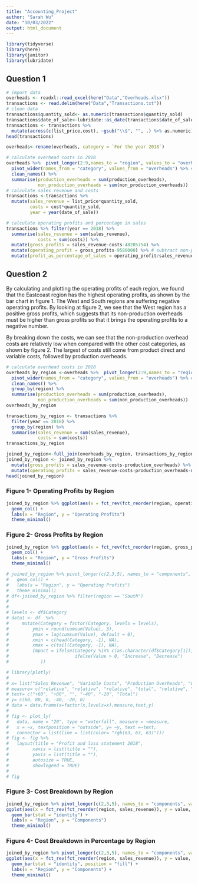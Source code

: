 ```yaml
---
title: "Accounting_Project"
author: "Sarah Wu"
date: "10/03/2022"
output: html_document
---
```


```r
library(tidyverse)
library(here)
library(janitor)
library(lubridate)
```

## Question 1

```r
# import data
overheads <- readxl::read_excel(here("Data","Overheads.xlsx"))
transactions <- read.delim(here("Data","Transactions.txt"))
# clean data
transactions$quantity_sold<- as.numeric(transactions$quantity_sold)
transactions$date_of_sale<-lubridate::as_date(transactions$date_of_sale, format = '%d/%m/%Y') 
transactions <- transactions %>% 
  mutate(across(c(list_price,cost), ~gsub("\\$", "", .) %>% as.numeric))
head(transactions)

overheads<-rename(overheads, category = `For the year 2018`)

# calculate overhead costs in 2018
overheads %>%  pivot_longer(2:9,names_to = "region", values_to = "overheads") %>% 
  pivot_wider(names_from = "category", values_from = "overheads") %>% #separate production and non-production costs in different columns
  clean_names() %>% 
  summarise(production_overheads = sum(production_overheads), 
            non_production_overheads = sum(non_production_overheads))  #summing up
# calculate sales revenue and costs
transactions <-transactions %>% 
  mutate(sales_revenue = list_price*quantity_sold, 
         costs = cost*quantity_sold,
         year = year(date_of_sale))

# calculate operating profits and percentage in sales
transactions %>% filter(year == 2018) %>% 
  summarise(sales_revenue = sum(sales_revenue), 
            costs = sum(costs)) %>% 
  mutate(gross_profits = sales_revenue-costs-48205754) %>% 
  mutate(operating_profit = gross_profits-9580000) %>% # subtract non-production overhead costs
  mutate(profit_as_percentage_of_sales = operating_profit/sales_revenue)
```

## Question 2

By calculating and plotting the operating profits of each region, we found that the Eastcoast region has the highest operating profits, as shown by the bar chart in figure 1. The West and South regions are suffering negative operating profits. By looking at figure 2, we see that the West region has a positive gross profits, which suggests that its non-production overheads must be higher than gross profits so that it brings the operating profits to a negative number.

By breaking down the costs, we can see that the non-production overhead costs are relatively low when compared with the other cost categories, as shown by figure 2. The largest of costs still come from product direct and variable costs, followed by production overheads.

```r

# calculate overhead costs in 2018
overheads_by_region <-overheads %>%  pivot_longer(2:9,names_to = "region", values_to = "overheads") %>% 
  pivot_wider(names_from = "category", values_from = "overheads") %>% #separate production and non-production costs in different columns
  clean_names() %>% 
  group_by(region) %>% 
  summarise(production_overheads = sum(production_overheads), 
            non_production_overheads = sum(non_production_overheads))  #summing up overhead costs across all regions
overheads_by_region

transactions_by_region <- transactions %>% 
  filter(year == 2018) %>% 
  group_by(region) %>% 
  summarise(sales_revenue = sum(sales_revenue), 
            costs = sum(costs))
transactions_by_region

joined_by_region<-full_join(overheads_by_region, transactions_by_region, by = "region")
joined_by_region <- joined_by_region %>% 
  mutate(gross_profits = sales_revenue-costs-production_overheads) %>% 
  mutate(operating_profits = sales_revenue-costs-production_overheads-non_production_overheads)
head(joined_by_region)
```

### Figure 1- Operating Profits by Region

```r

joined_by_region %>% ggplot(aes(x = fct_rev(fct_reorder(region, operating_profits)), y = operating_profits)) +
  geom_col() +
  labs(x = "Region", y = "Operating Profits")
  theme_minimal()

```

### Figure 2- Gross Profits by Region

```r
joined_by_region %>% ggplot(aes(x = fct_rev(fct_reorder(region, gross_profits)), y = gross_profits)) +
  geom_col() +
  labs(x = "Region", y = "Gross Profits")
  theme_minimal()

```

```r

# joined_by_region %>% pivot_longer(c(2,3,5), names_to = "components", values_to = "value") %>%  ggplot(aes(x = fct_rev(fct_reorder(region, operating_profits)), y = operating_profits)) +
#   geom_col() +
#   labs(x = "Region", y = "Operating Profits")
#   theme_minimal()
# df<-joined_by_region %>% filter(region == "South")
# 
# 
# levels <- df$Category
# data1 <- df  %>%
#     mutate(Category = factor(Category, levels = levels),
#         ymin = round(cumsum(Value), 3),
#         ymax = lag(cumsum(Value), default = 0),
#         xmin = c(head(Category, -1), NA),
#         xmax = c(tail(Category, -1), NA),
#         Impact = ifelse(Category %in% c(as.character(df$Category[1]), as.character(df$Category[nrow(df)])),"Budget",
#                         ifelse(Value > 0, "Increase", "Decrease")
#            ))

# library(plotly)
# 
# x= list("Sales Revenue", "Variable Costs", "Production Overheads", "Gross Profits", "Non-Production Overheads", "Operating Profits")
# measure= c("relative", "relative", "relative", "total", "relative", "total")
# text= c("+60", "+80", "", "-40", "-20", "Total")
# y= c(60, 80, 0, -40, -20, 0)
# data = data.frame(x=factor(x,levels=x),measure,text,y)
# 
# fig <- plot_ly(
#   data, name = "20", type = "waterfall", measure = ~measure,
#   x = ~x, textposition = "outside", y= ~y, text =~text,
#   connector = list(line = list(color= "rgb(63, 63, 63)")))
# fig <- fig %>%
#   layout(title = "Profit and loss statement 2018",
#         xaxis = list(title = ""),
#         yaxis = list(title = ""),
#         autosize = TRUE,
#         showlegend = TRUE)
# 
# fig

```

### Figure 3- Cost Breakdown by Region

```r

joined_by_region %>% pivot_longer(c(2,3,5), names_to = "components", values_to = "value") %>% 
ggplot(aes(x = fct_rev(fct_reorder(region, sales_revenue)), y = value, fill = components)) +
  geom_bar(stat = "identity") +
  labs(x = "Region", y = "Components")
  theme_minimal()

```

### Figure 4- Cost Breakdown in Percentage by Region

```r
joined_by_region %>% pivot_longer(c(2,3,5), names_to = "components", values_to = "value") %>% 
ggplot(aes(x = fct_rev(fct_reorder(region, sales_revenue)), y = value, fill = components)) +
  geom_bar(stat = "identity", position = "fill") +
  labs(x = "Region", y = "Components") +
  theme_minimal()


```
